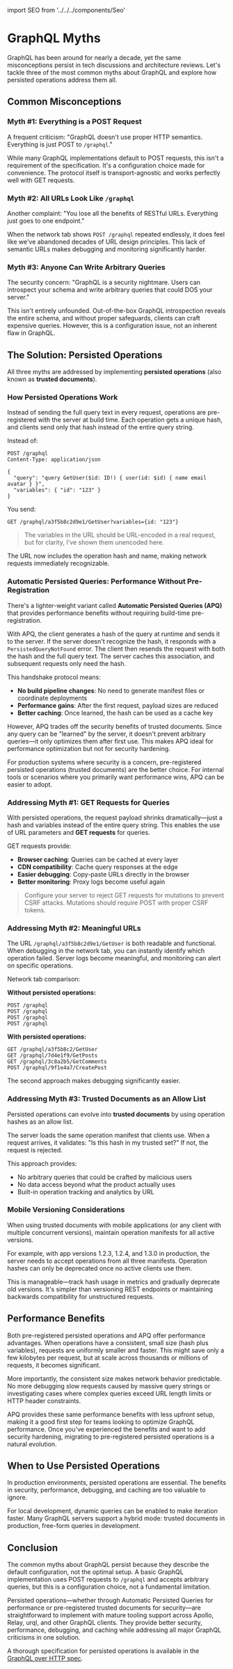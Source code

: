 ﻿import SEO from '../../../components/Seo'

<CodeTheme />
<Dates createdAt={documentProps.createdAt} />
<SEO
  title={documentProps.title}
  description={documentProps.description}
  keywords={documentProps.tags}
  image={documentProps.image}
  url={documentProps.path}
/>

# GraphQL Myths

GraphQL has been around for nearly a decade, yet the same misconceptions persist in tech discussions and architecture reviews.
Let's tackle three of the most common myths about GraphQL and explore how persisted operations address them all.

## Common Misconceptions

### Myth #1: Everything is a POST Request

A frequent criticism: "GraphQL doesn't use proper HTTP semantics. Everything is just POST to `/graphql`."

While many GraphQL implementations default to POST requests, this isn't a requirement of the specification.
It's a configuration choice made for convenience. The protocol itself is transport-agnostic and
works perfectly well with GET requests.

### Myth #2: All URLs Look Like `/graphql`

Another complaint: "You lose all the benefits of RESTful URLs. Everything just goes to one endpoint."

When the network tab shows `POST /graphql` repeated endlessly, it does feel like we've abandoned decades
of URL design principles. This lack of semantic URLs makes debugging and monitoring significantly harder.

### Myth #3: Anyone Can Write Arbitrary Queries

The security concern: "GraphQL is a security nightmare. Users can introspect your schema and write arbitrary queries that could DOS your server."

This isn't entirely unfounded. Out-of-the-box GraphQL introspection reveals the entire schema, and without proper safeguards,
clients can craft expensive queries. However, this is a configuration issue, not an inherent flaw in GraphQL.

## The Solution: Persisted Operations

All three myths are addressed by implementing **persisted operations** (also known as **trusted documents**).

### How Persisted Operations Work

Instead of sending the full query text in every request, operations are pre-registered with the server at build time.
Each operation gets a unique hash, and clients send only that hash instead of the entire query string.

Instead of:

```http
POST /graphql
Content-Type: application/json

{
  "query": "query GetUser($id: ID!) { user(id: $id) { name email avatar } }",
  "variables": { "id": "123" }
}
```

You send:

```http
GET /graphql/a3f5b8c2d9e1/GetUser?variables={id: "123"}
```

> The variables in the URL should be URL-encoded in a real request, but for clarity, I've shown them unencoded here.

The URL now includes the operation hash and name, making network requests immediately recognizable.

### Automatic Persisted Queries: Performance Without Pre-Registration

There's a lighter-weight variant called **Automatic Persisted Queries (APQ)** that provides performance benefits without requiring build-time pre-registration.

With APQ, the client generates a hash of the query at runtime and sends it to the server. If the server doesn't recognize the hash, it responds with a `PersistedQueryNotFound` error. The client then resends the request with both the hash and the full query text. The server caches this association, and subsequent requests only need the hash.

This handshake protocol means:

- **No build pipeline changes**: No need to generate manifest files or coordinate deployments
- **Performance gains**: After the first request, payload sizes are reduced
- **Better caching**: Once learned, the hash can be used as a cache key

However, APQ trades off the security benefits of trusted documents. Since any query can be "learned" by the server, it doesn't prevent arbitrary queries—it only optimizes them after first use. This makes APQ ideal for performance optimization but not for security hardening.

For production systems where security is a concern, pre-registered persisted operations (trusted documents) are the better choice. For internal tools or scenarios where you primarily want performance wins, APQ can be easier to adopt.

### Addressing Myth #1: GET Requests for Queries

With persisted operations, the request payload shrinks dramatically—just a hash and variables instead of the entire query string.
This enables the use of URL parameters and **GET requests** for queries.

GET requests provide:

- **Browser caching**: Queries can be cached at every layer
- **CDN compatibility**: Cache query responses at the edge
- **Easier debugging**: Copy-paste URLs directly in the browser
- **Better monitoring**: Proxy logs become useful again

> Configure your server to reject GET requests for mutations to prevent CSRF attacks.
> Mutations should require POST with proper CSRF tokens.

### Addressing Myth #2: Meaningful URLs

The URL `/graphql/a3f5b8c2d9e1/GetUser` is both readable and functional. When debugging in the network tab,
you can instantly identify which operation failed. Server logs become meaningful, and monitoring can alert on specific operations.

Network tab comparison:

**Without persisted operations:**

```
POST /graphql
POST /graphql
POST /graphql
POST /graphql
```

**With persisted operations:**

```
GET /graphql/a3f5b8c2/GetUser
GET /graphql/7d4e1f9/GetPosts
GET /graphql/3c8a2b5/GetComments
POST /graphql/9f1e4a7/CreatePost
```

The second approach makes debugging significantly easier.

### Addressing Myth #3: Trusted Documents as an Allow List

Persisted operations can evolve into **trusted documents** by using operation hashes as an allow list.

The server loads the same operation manifest that clients use. When a request arrives,
it validates: "Is this hash in my trusted set?" If not, the request is rejected.

This approach provides:

- No arbitrary queries that could be crafted by malicious users
- No data access beyond what the product actually uses
- Built-in operation tracking and analytics by URL

### Mobile Versioning Considerations

When using trusted documents with mobile applications (or any client with multiple concurrent versions),
maintain operation manifests for all active versions.

For example, with app versions 1.2.3, 1.2.4, and 1.3.0 in production, the server needs to accept operations from all three manifests.
Operation hashes can only be deprecated once no active clients use them.

This is manageable—track hash usage in metrics and gradually deprecate old versions.
It's simpler than versioning REST endpoints or maintaining backwards compatibility for unstructured requests.

## Performance Benefits

Both pre-registered persisted operations and APQ offer performance advantages. When operations have a consistent, small size (hash plus variables),
requests are uniformly smaller and faster. This might save only a few kilobytes per request,
but at scale across thousands or millions of requests, it becomes significant.

More importantly, the consistent size makes network behavior predictable.
No more debugging slow requests caused by massive query strings or investigating cases where complex queries exceed URL length limits or HTTP header constraints.

APQ provides these same performance benefits with less upfront setup, making it a good first step for teams looking to optimize GraphQL performance.
Once you've experienced the benefits and want to add security hardening, migrating to pre-registered persisted operations is a natural evolution.

## When to Use Persisted Operations

In production environments, persisted operations are essential. The benefits in security, performance, debugging, and caching are too valuable to ignore.

For local development, dynamic queries can be enabled to make iteration faster. Many GraphQL servers support a hybrid mode: trusted documents in production, free-form queries in development.

## Conclusion

The common myths about GraphQL persist because they describe the default configuration, not the optimal setup.
A basic GraphQL implementation uses POST requests to `/graphql` and accepts arbitrary queries, but this is a configuration choice, not a fundamental limitation.

Persisted operations—whether through Automatic Persisted Queries for performance or pre-registered trusted documents for security—are straightforward to implement with mature tooling support across Apollo, Relay, urql, and other GraphQL clients.
They provide better security, performance, debugging, and caching while addressing all major GraphQL criticisms in one solution.

A thorough specification for persisted operations is available in the [GraphQL over HTTP spec](https://github.com/graphql/graphql-over-http/pull/264).
